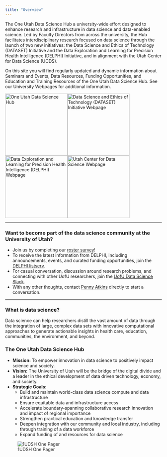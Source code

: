 ```yaml
---
title: "Overview"
---
```


The One Utah Data Science Hub a university-wide effort designed to enhance research and infrastructure in data science and data-enabled science. Led by Faculty Directors from across the university, the Hub facilitates interdisciplinary research focused on data science through the launch of two new initiatives: the Data Science and Ethics of Technology (DATASET) Initiative and the Data Exploration and Learning for Precision Health Intelligence (DELPHI) Initiative, and in alignment with the Utah Center for Data Science (UCDS).


On this site you will find regularly updated and dynamic information about Seminars and Events, Data Resources, Funding Opportunities, and Education and Training Resources of the One Utah Data Science Hub. See our University Webpages for additional information.

[![One Utah Data Science Hub](images/NewHubLogo.png){width="200"}](https://www.research.utah.edu/one-utah-data-science-hub/)[![Data Science and Ethics of Technology (DATASET) Initiative Webpage](images/DATASET_Logo.png){width="200"}](https://www.research.utah.edu/one-utah-data-science-hub/data-science-ethics-of-technology-initiative-dataset/)[![Data Exploration and Learning for Precision Health Intelligence (DELPHI) Webpage](images/DELPHI_Logo_long.png){width="200"}](https://uofuhealth.utah.edu/delphi-data-science-initiative)[![Utah Center for Data Science Webpage](images/Utah-Center-of-DS_cropped.png){width="200"}](https://datascience.utah.edu/)

------------------------------------------------------------------------

### Want to become part of the data science community at the University of Utah?
* Join us by completing our [roster survey](https://utah.sjc1.qualtrics.com/jfe/form/SV_2irufNe2jfxhO8C)!  
* To receive the latest information from DELPHI, including announcements, events, and curated funding opportunities, join the [DELPHI listserv](https://www.lists.utah.edu/wws/subscribe/delphi?previous_action=info).  
* For casual conversation, discussion around research problems, and connecting with other UofU researchers, join the [UofU Data Science Slack](https://join.slack.com/t/utahdatasciencehub/shared_invite/zt-20savka8z-z4HAkdpVLSOqXtapm5ceVA).
* With any other thoughts, contact [Penny Atkins](mailto:pennyatkins@hsc.utah.edu?subject=One%20Utah%20Data%20Science%20Hub%20Interest) directly to start a conversation.

------------------------------------------------------------------------

### What is data science?
Data science can help researchers distill the vast amount of data through the integration of large, complex data sets with innovative computational approaches to generate actionable insights in health care, education, communities, the environment, and beyond. 

### The One Utah Data Science Hub
* **Mission:** To empower innovation in data science to positively impact science and society.
* **Vision:** The University of Utah will be the bridge of the digital divide and a leader in the ethical development of data driven technology, economy, and society.
* **Strategic Goals:**
  + Build and maintain world-class data science compute and data infrastructure
  + Ensure equitable data and infrastructure access
  + Accelerate boundary-spanning collaborative research innovation and impact of regional importance
  + Strengthen practical education and knowledge transfer
  + Deepen integration with our community and local industry, including through training of a data workforce
  + Expand funding of and resources for data science

<!-- ![IMAG Poster](images/OUDSH_Poster_IMAG_MSM.png) -->
![1UDSH One Pager](images/1UDSH_OnePager_Nov2023.png)